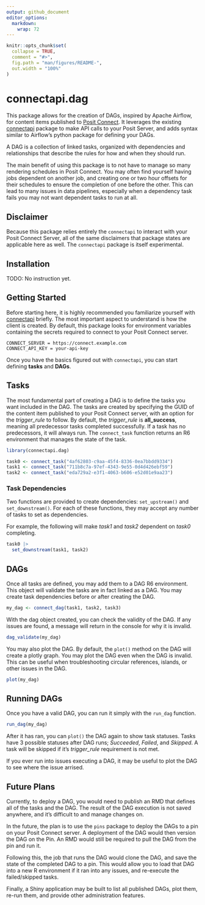 ```yaml
---
output: github_document
editor_options: 
  markdown: 
    wrap: 72
---
```


```r
knitr::opts_chunk$set(
  collapse = TRUE,
  comment = "#>",
  fig.path = "man/figures/README-",
  out.width = "100%"
)
```

# connectapi.dag

This package allows for the creation of DAGs, inspired by Apache
Airflow, for content items published to [Posit
Connect](https://docs.posit.co/rsc/). It leverages the existing
[connectapi](https://github.com/rstudio/connectapi) package to make API
calls to your Posit Server, and adds syntax similar to Airflow's python
package for defining your DAGs.

A DAG is a collection of linked tasks, organized with dependencies and
relationships that describe the rules for how and when they should run.

The main benefit of using this package is to not have to manage so many
rendering schedules in Posit Connect.
You may often find yourself having jobs dependent on another job,
and creating one or two hour offsets for their schedules to ensure the completion
of one before the other.
This can lead to many issues in data pipelines, especially when a dependency task
fails you may not want dependent tasks to run at all.

## Disclaimer

Because this package relies entirely the `connectapi` to interact with
your Posit Connect Server, all of the same disclaimers that package
states are applicable here as well. The `connectapi` package is itself
experimental.

## Installation

TODO: No instruction yet.

## Getting Started

Before starting here, it is highly recommended you familiarize yourself
with [connectapi](https://github.com/rstudio/connectapi) briefly. The
most important aspect to understand is how the client is created. By
default, this package looks for environment variables containing the
secrets required to connect to your Posit Connect server.

```         
CONNECT_SERVER = https://connect.example.com
CONNECT_API_KEY = your-api-key
```

Once you have the basics figured out with `connectapi`, you can start
defining **tasks** and **DAGs**.

## Tasks

The most fundamental part of creating a DAG is to define the tasks you want 
included in the DAG.
The tasks are created by specifying the GUID of the content item published
to your Posit Connect server, with an option for the _trigger_rule_ to follow.
By default, the _trigger_rule_ is **all_success**, meaning all predecessor tasks
completed successfully.
If a task has no predecessors, it will always run.
The `connect_task` function returns an R6 environment that manages the state
of the task.

```r
library(connectapi.dag)

task0 <- connect_task("4af62803-c9aa-45f4-8336-0ea7bbdd9334")
task1 <- connect_task("711b8c7a-97ef-4343-9e55-0d4d426ebf59")
task2 <- connect_task("eda729a2-e3f1-4063-b606-e52d01e9aa23")
```

### Task Dependencies

Two functions are provided to create dependencies: 
`set_upstream()` and `set_downstream()`.
For each of these functions, they may accept any number of tasks to set as dependencies.

For example, the following will make _task1_ and _task2_ dependent on _task0_ completing.

```r
task0 |>
  set_downstream(task1, task2)
```

## DAGs

Once all tasks are defined, you may add them to a DAG R6 environment.
This object will validate the tasks are in fact linked as a DAG.
You may create task dependencies before or after creating the DAG.

```r
my_dag <- connect_dag(task1, task2, task3)
```

With the dag object created, you can check the validity of the DAG.
If any issues are found, a message will return in the console for why it is invalid.

```r
dag_validate(my_dag)
```

You may also plot the DAG.
By default, the `plot()` method on the DAG will create a plotly graph.
You may plot the DAG even when the DAG is invalid.
This can be useful when troubleshooting circular references, islands, or other issues in the DAG.

```r
plot(my_dag)
```

## Running DAGs

Once you have a valid DAG, you can run it simply with the `run_dag` function.

```r
run_dag(my_dag)
```

After it has ran, you can `plot()` the DAG again to show task statuses.
Tasks have 3 possible statuses after DAG runs;
_Succeeded_, _Failed_, and _Skipped_.
A task will be skipped if it's _trigger_rule_ requirement is not met.

If you ever run into issues executing a DAG, it may be useful to plot the DAG
to see where the issue arrised.

## Future Plans

Currently, to deploy a DAG, you would need to publish an RMD that defines all 
of the tasks and the DAG.
The result of the DAG execution is not saved anywhere,
and it's difficult to and manage changes on.

In the future, the plan is to use the `pins` package to deploy the DAGs to a pin
on your Posit Connect server. A deployment of the DAG would then version the
DAG on the Pin.
An RMD would still be required to pull the DAG from the pin and run it.

Following this, the job that runs the DAG would clone the DAG, and save the state
of the completed DAG to a pin.
This would allow you to load that DAG into a new R environment if it ran into any issues, and re-execute the failed/skipped tasks.

Finally, a Shiny application may be built to list all published DAGs, plot them,
re-run them, and provide other administration features.
